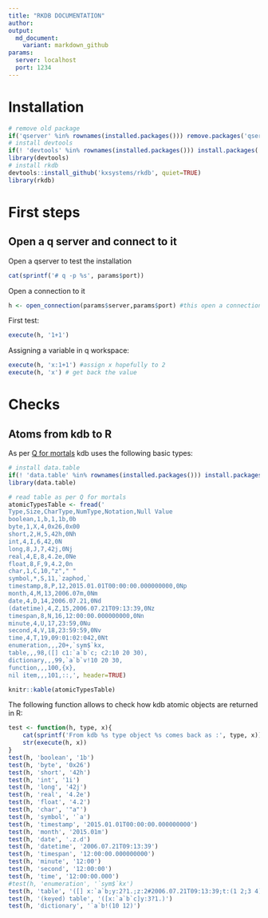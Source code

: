 ```yaml
---
title: "RKDB DOCUMENTATION"
author: 
output:
  md_document:
    variant: markdown_github
params:
  server: localhost
  port: 1234
---
```




# Installation
```r
# remove old package
if('qserver' %in% rownames(installed.packages())) remove.packages('qserver')
# install devtools
if(! 'devtools' %in% rownames(installed.packages())) install.packages('devtools')
library(devtools)
# install rkdb
devtools::install_github('kxsystems/rkdb', quiet=TRUE)
library(rkdb)
```

# First steps
## Open a q server and connect to it
Open a qserver to test the installation
```r
cat(sprintf('# q -p %s', params$port))
```

Open a connection to it
```r
h <- open_connection(params$server,params$port) #this open a connection
```

First test:
```r
execute(h, '1+1')
```

Assigning a variable in q workspace:
```r
execute(h, 'x:1+1') #assign x hopefully to 2
execute(h, 'x') # get back the value
```

# Checks
## Atoms from kdb to R

As per [Q for mortals](http://code.kx.com/q4m3/2_Basic_Data_Types_Atoms/) kdb uses the following basic types:

```r
# install data.table
if(! 'data.table' %in% rownames(installed.packages())) install.packages('data.table')
library(data.table)

# read table as per Q for mortals 
atomicTypesTable <- fread('
Type,Size,CharType,NumType,Notation,Null Value
boolean,1,b,1,1b,0b                                                                                 
byte,1,X,4,0x26,0x00                                                                                
short,2,H,5,42h,0Nh                                                                                 
int,4,I,6,42,0N                                                                                     
long,8,J,7,42j,0Nj                                                                                  
real,4,E,8,4.2e,0Ne                                                                                 
float,8,F,9,4.2,0n                                                                                  
char,1,C,10,"z"," "                                                                                 
symbol,*,S,11,`zaphod,`                                                                             
timestamp,8,P,12,2015.01.01T00:00:00.000000000,0Np                                                  
month,4,M,13,2006.07m,0Nm                                                                           
date,4,D,14,2006.07.21,0Nd                                                                          
(datetime),4,Z,15,2006.07.21T09:13:39,0Nz                                                           
timespan,8,N,16,12:00:00.000000000,0Nn                                                              
minute,4,U,17,23:59,0Nu                                                                             
second,4,V,18,23:59:59,0Nv                                                                          
time,4,T,19,09:01:02:042,0Nt                                                                        
enumeration,,,20+,`sym$`kx,                                                                         
table,,,98,([] c1:`a`b`c; c2:10 20 30),                                                             
dictionary,,,99,`a`b`v!10 20 30,                                                                    
function,,,100,{x},                                                                                 
nil item,,,101,::,', header=TRUE)
```

```r
knitr::kable(atomicTypesTable)
```

The following function allows to check how kdb atomic objects are returned in R:

```r
test <- function(h, type, x){
	cat(sprintf('From kdb %s type object %s comes back as :', type, x))
	str(execute(h, x))
}
test(h, 'boolean', '1b')
test(h, 'byte', '0x26')
test(h, 'short', '42h')
test(h, 'int', '1i')
test(h, 'long', '42j')
test(h, 'real', '4.2e')
test(h, 'float', '4.2')
test(h, 'char', '"a"')
test(h, 'symbol', '`a')
test(h, 'timestamp', '2015.01.01T00:00:00.000000000')
test(h, 'month', '2015.01m')
test(h, 'date', '.z.d')
test(h, 'datetime', '2006.07.21T09:13:39')
test(h, 'timespan', '12:00:00.000000000')
test(h, 'minute', '12:00')
test(h, 'second', '12:00:00')
test(h, 'time', '12:00:00.000')
#test(h, 'enumeration', '`sym$`kx')
test(h, 'table', '([] x:`a`b;y:2?1.;z:2#2006.07.21T09:13:39;t:(1 2;3 4);u:("toto";"tata"))')
test(h, '(keyed) table', '([x:`a`b`c]y:3?1.)')
test(h, 'dictionary', '`a`b!(10 12)')
```


